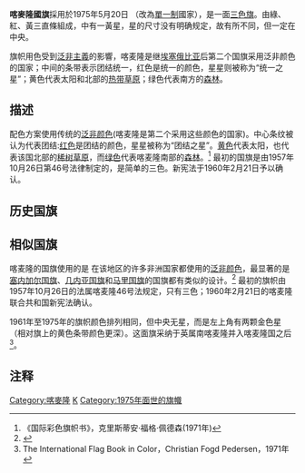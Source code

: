 {{Infobox National flag
| Name = 喀麦隆
| Article = 
| Type = 国旗
| Image = Flag of Cameroon.svg
| Nickname = 
| Use = 111111
| Proportion = 2:3
| Adoption = 1975年5月20日
| Design = 竖条三色旗，中心一颗黄星
}}
'''喀麥隆國旗'''採用於1975年5月20日 （改為[[單一制|單一制]]國家），是一面[[三色旗|三色旗]]。由綠、紅、黃三直條組成，中有一黃星，星的尺寸没有明确规定，故有所不同，但一定在中央。

旗帜用色受到[[泛非主義|泛非主義]]的影響，喀麦隆是继[[埃塞俄比亚|埃塞俄比亚]]后第二个国旗采用泛非颜色的国家；中间的条带表示团结统一，红色是统一的颜色，星星则被称为“统一之星”；黄色代表太阳和北部的[[热带草原|热带草原]]；绿色代表南方的[[森林|森林]]。
==描述==
配色方案使用传统的[[泛非颜色|泛非颜色]](喀麦隆是第二个采用这些颜色的国家)。中心条纹被认为代表团结:[[红色|红色]]是团结的颜色，星星被称为“团结之星”。[[黄色|黄色]]代表太阳，也代表该国北部的[[稀树草原|稀树草原]]，而[[绿色|绿色]]代表喀麦隆南部的[[森林|森林]]。<ref>《国际彩色旗帜书》，克里斯蒂安·福格·佩德森(1971年) </ref>
最初的国旗是由1957年10月26日第46号法律制定的，是简单的三色。新宪法于1960年2月21日予以确认。

==历史国旗==

{{Gallery|width=180|height=110
|File:Flag of Cameroon (1957-1961).svg|1957年-1961年
|File:Flag_of_Cameroon_(1961-1975).svg|1961年-1975年
|File:Flag of Cameroon.svg|1975年至今
}}

==相似国旗==
喀麦隆的国旗使用的是
在该地区的许多非洲国家都使用的[[泛非颜色|泛非颜色]]，最显著的是[[塞内加尔国旗|塞内加尔国旗]]、[[几内亚国旗|几内亚国旗]]和[[马里国旗|马里国旗]]的国旗都有类似的设计。<ref name=similarity>{{cite news|title=Flag Similarity Tends to Confuse|url=https://news.google.com/newspapers?id=dapWAAAAIBAJ&sjid=FegDAAAAIBAJ&pg=1965,1662375&dq=flag+of+senegal&hl=en|date=March 4, 1962|access-date=May 24, 2013|newspaper=The Spokesman-Review|archive-date=2021-04-09|archive-url=https://web.archive.org/web/20210409180248/https://news.google.com/newspapers?id=dapWAAAAIBAJ&sjid=FegDAAAAIBAJ&pg=1965,1662375&dq=flag+of+senegal&hl=en|dead-url=no}}</ref>
{{Gallery|width=180|height=110
|File:Flag of Ghana.svg|[[加納共和國|加納共和國]]
|File:Flag of Senegal.svg|[[塞内加尔共和國|塞内加尔共和國]]
|File:Flag of Mali.svg|[[馬里共和國|馬里共和國]]
|File:Flag of Guinea.svg|[[幾內亞共和國|幾內亞共和國]]
|File:Flag of Cameroon.svg|[[喀麥隆共和國|喀麥隆共和國]]
|File:Flag of Ethiopia.svg|[[埃塞俄比亞聯邦民主共和國|埃塞俄比亞聯邦民主共和國]]
}}
最初的旗帜由1957年10月26日的法属喀麦隆46号法规定，只有三色；1960年2月21日的喀麦隆联合共和国新宪法确认。

1961年至1975年的旗帜颜色排列相同，但中央无星，而是左上角有两颗金色星（相对旗上的黄色条带颜色更深）。这面旗采纳于英属南喀麦隆并入喀麦隆国之后<ref> The International Flag Book in Color，Christian Fogd Pedersen，1971年</ref>。

==注释==
{{Reflist}}


{{非洲題目|国旗}}

[[Category:喀麥隆|Category:喀麥隆]]
[[Category:國旗|K]]
[[Category:1975年面世的旗幟|Category:1975年面世的旗幟]]